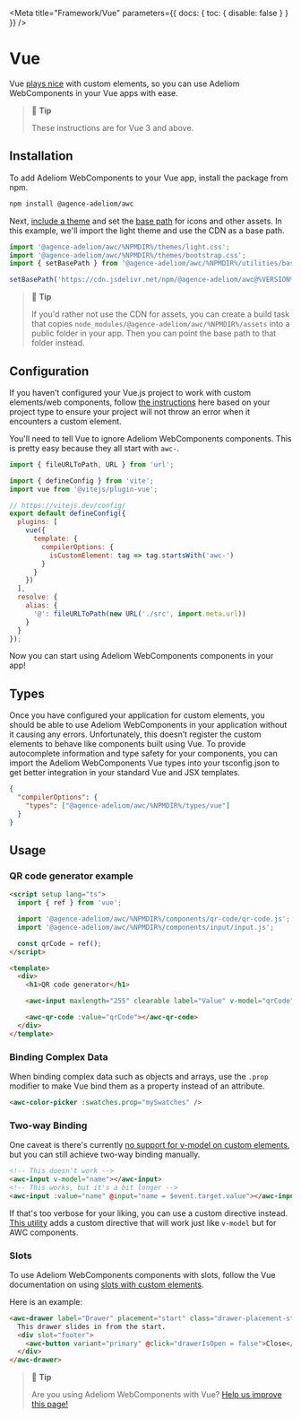 
<Meta title="Framework/Vue" parameters={{ docs: { toc: { disable: false } } }} />

# Vue

Vue [plays nice](https://custom-elements-everywhere.com/#vue) with custom elements, so you can use Adeliom WebComponents in your Vue apps with ease.

> 📘 **Tip**
>
> These instructions are for Vue 3 and above.

## Installation

To add Adeliom WebComponents to your Vue app, install the package from npm.

```bash
npm install @agence-adeliom/awc
```

Next, [include a theme](?path=/docs/getting-started-themes--documentation) and set the [base path](?path=/docs/getting-started-installation--documentation#setting-the-base-path) for icons and other assets. In this example, we'll import the light theme and use the CDN as a base path.

```jsx
import '@agence-adeliom/awc/%NPMDIR%/themes/light.css';
import '@agence-adeliom/awc/%NPMDIR%/themes/bootstrap.css';
import { setBasePath } from '@agence-adeliom/awc/%NPMDIR%/utilities/base-path';

setBasePath('https://cdn.jsdelivr.net/npm/@agence-adeliom/awc@%VERSION%/%CDNDIR%/');
```

> 📘 **Tip**
>
> If you'd rather not use the CDN for assets, you can create a build task that copies `node_modules/@agence-adeliom/awc/%NPMDIR%/assets` into a public folder in your app. Then you can point the base path to that folder instead.

## Configuration

If you haven’t configured your Vue.js project to work with custom elements/web components,
follow [the instructions](https://vuejs.org/guide/extras/web-components.html#using-custom-elements-in-vue) here based on your project type to ensure your project will not
throw an error when it encounters a custom element.

You'll need to tell Vue to ignore Adeliom WebComponents components. This is pretty easy because they all start with `awc-`.

```js
import { fileURLToPath, URL } from 'url';

import { defineConfig } from 'vite';
import vue from '@vitejs/plugin-vue';

// https://vitejs.dev/config/
export default defineConfig({
  plugins: [
    vue({
      template: {
        compilerOptions: {
          isCustomElement: tag => tag.startsWith('awc-')
        }
      }
    })
  ],
  resolve: {
    alias: {
      '@': fileURLToPath(new URL('./src', import.meta.url))
    }
  }
});
```

Now you can start using Adeliom WebComponents components in your app!

## Types

Once you have configured your application for custom elements, you should be able to use Adeliom WebComponents in your application without it causing any errors. Unfortunately, this doesn’t register the custom elements to behave like components built using Vue. To provide autocomplete information and type safety for your components, you can import the Adeliom WebComponents Vue types into your tsconfig.json to get better integration in your standard Vue and JSX templates.

```json
{
  "compilerOptions": {
    "types": ["@agence-adeliom/awc/%NPMDIR%/types/vue"]
  }
}
```

## Usage

### QR code generator example

```html
<script setup lang="ts">
  import { ref } from 'vue';

  import '@agence-adeliom/awc/%NPMDIR%/components/qr-code/qr-code.js';
  import '@agence-adeliom/awc/%NPMDIR%/components/input/input.js';

  const qrCode = ref();
</script>

<template>
  <div>
    <h1>QR code generator</h1>

    <awc-input maxlength="255" clearable label="Value" v-model="qrCode"></awc-input>

    <awc-qr-code :value="qrCode"></awc-qr-code>
  </div>
</template>
```

### Binding Complex Data

When binding complex data such as objects and arrays, use the `.prop` modifier to make Vue bind them as a property instead of an attribute.

```html
<awc-color-picker :swatches.prop="mySwatches" />
```

### Two-way Binding

One caveat is there's currently [no support for v-model on custom elements](https://github.com/vuejs/vue/issues/7830), but you can still achieve two-way binding manually.

```html
<!-- This doesn't work -->
<awc-input v-model="name"></awc-input>
<!-- This works, but it's a bit longer -->
<awc-input :value="name" @input="name = $event.target.value"></awc-input>
```

If that's too verbose for your liking, you can use a custom directive instead. [This utility](https://www.npmjs.com/package/@shoelace-style/vue-sl-model) adds a custom directive that will work just like `v-model` but for AWC components.

### Slots

To use Adeliom WebComponents components with slots, follow the Vue documentation on using [slots with custom elements](https://vuejs.org/guide/extras/web-components.html#building-custom-elements-with-vue).

Here is an example:

```html
<awc-drawer label="Drawer" placement="start" class="drawer-placement-start" :open="drawerIsOpen">
  This drawer slides in from the start.
  <div slot="footer">
    <awc-button variant="primary" @click="drawerIsOpen = false">Close</awc-button>
  </div>
</awc-drawer>
```

> 📘 **Tip**
>
> Are you using Adeliom WebComponents with Vue? [Help us improve this page!](https://github.com/agence-adeliom/adeliom-webcomponents/blob/main/docs/frameworks/vue.md)
